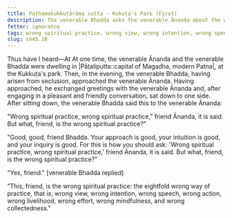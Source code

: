 ```yaml
---
title: Paṭhamakukkuṭārāma sutta - Kukuṭa's Park (First)
description: The venerable Bhadda asks the venerable Ānanda about the wrong spiritual practice.
fetter: ignorance
tags: wrong spiritual practice, wrong view, wrong intention, wrong speech, wrong action, wrong livelihood, wrong effort, wrong mindfulness, wrong collectedness, sn, sn45-56, sn45
slug: sn45.18
---
```


Thus have I heard—At At one time, the venerable Ānanda and the venerable Bhadda were dwelling in |Pāṭaliputta::capital of Magadha, modern Patna|, at the Kukkuṭa's park. Then, in the evening, the venerable Bhadda, having arisen from seclusion, approached the venerable Ānanda. Having approached, he exchanged greetings with the venerable Ānanda and, after engaging in a pleasant and friendly conversation, sat down to one side. After sitting down, the venerable Bhadda said this to the venerable Ānanda:

"Wrong spiritual practice, wrong spiritual practice," friend Ānanda, it is said. But what, friend, is the wrong spiritual practice?"

"Good, good, friend Bhadda. Your approach is good, your intuition is good, and your inquiry is good. For this is how you should ask: 'Wrong spiritual practice, wrong spiritual practice,' friend Ānanda, it is said. But what, friend, is the wrong spiritual practice?"

"Yes, friend." [venerable Bhadda replied]

"This, friend, is the wrong spiritual practice: the eightfold wrong way of practice, that is, wrong view, wrong intention, wrong speech, wrong action, wrong livelihood, wrong effort, wrong mindfulness, and wrong collectedness."